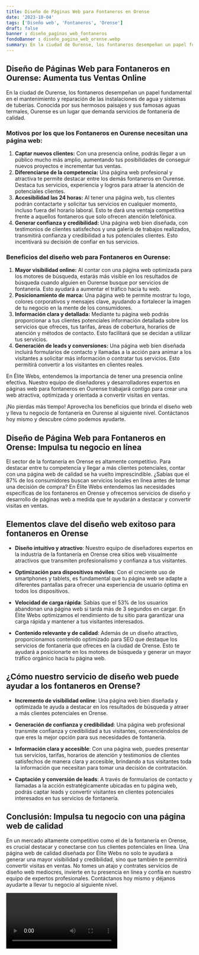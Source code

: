 ```yaml
---
title: Diseño de Páginas Web para Fontaneros en Orense
date: '2023-10-04'
tags: ['Diseño web', 'Fontaneros', 'Orense']
draft: false
banner : diseño_paginas_web_fontaneros
fondoBanner : diseño_pagina_web_orense.webp
summary: En la ciudad de Ourense, los fontaneros desempeñan un papel fundamental en el mantenimiento y reparación de las instalaciones de agua y sistemas de tuberías. Conocida por sus hermosos paisajes y sus famosas aguas termales, Ourense es un lugar que demanda servicios de fontanería de calidad.
---
```


## Diseño de Páginas Web para Fontaneros en Ourense: Aumenta tus Ventas Online

En la ciudad de Ourense, los fontaneros desempeñan un papel fundamental en el mantenimiento y reparación de las instalaciones de agua y sistemas de tuberías. Conocida por sus hermosos paisajes y sus famosas aguas termales, Ourense es un lugar que demanda servicios de fontanería de calidad.

### Motivos por los que los Fontaneros en Ourense necesitan una página web:

1. **Captar nuevos clientes:** Con una presencia online, podrás llegar a un público mucho más amplio, aumentando tus posibilidades de conseguir nuevos proyectos e incrementar tus ventas.
2. **Diferenciarse de la competencia:** Una página web profesional y atractiva te permite destacar entre los demás fontaneros en Ourense. Destaca tus servicios, experiencia y logros para atraer la atención de potenciales clientes.
3. **Accesibilidad las 24 horas:** Al tener una página web, tus clientes podrán contactarte y solicitar tus servicios en cualquier momento, incluso fuera del horario laboral. Esto te dará una ventaja competitiva frente a aquellos fontaneros que solo ofrecen atención telefónica.
4. **Generar confianza y credibilidad:** Una página web bien diseñada, con testimonios de clientes satisfechos y una galería de trabajos realizados, transmitirá confianza y credibilidad a tus potenciales clientes. Esto incentivará su decisión de confiar en tus servicios.

### Beneficios del diseño web para Fontaneros en Ourense:

1. **Mayor visibilidad online:** Al contar con una página web optimizada para los motores de búsqueda, estarás más visible en los resultados de búsqueda cuando alguien en Ourense busque por servicios de fontanería. Esto ayudará a aumentar el tráfico hacia tu web.
2. **Posicionamiento de marca:** Una página web te permite mostrar tu logo, colores corporativos y mensajes clave, ayudando a fortalecer la imagen de tu negocio en la mente de los consumidores.
3. **Información clara y detallada:** Mediante tu página web podrás proporcionar a tus clientes potenciales información detallada sobre los servicios que ofreces, tus tarifas, áreas de cobertura, horarios de atención y métodos de contacto. Esto facilitará que se decidan a utilizar tus servicios.
4. **Generación de leads y conversiones:** Una página web bien diseñada incluirá formularios de contacto y llamadas a la acción para animar a los visitantes a solicitar más información o contratar tus servicios. Esto permitirá convertir a los visitantes en clientes reales.

En Élite Webs, entendemos la importancia de tener una presencia online efectiva. Nuestro equipo de diseñadores y desarrolladores expertos en páginas web para fontaneros en Ourense trabajará contigo para crear una web atractiva, optimizada y orientada a convertir visitas en ventas.

¡No pierdas más tiempo! Aprovecha los beneficios que brinda el diseño web y lleva tu negocio de fontanería en Ourense al siguiente nivel. Contáctanos hoy mismo y descubre cómo podemos ayudarte.

<GifSeo />

<Cta />

## Diseño de Página Web para Fontaneros en Orense: Impulsa tu negocio en línea

El sector de la fontanería en Orense es altamente competitivo. Para destacar entre tu competencia y llegar a más clientes potenciales, contar con una página web de calidad se ha vuelto imprescindible. ¿Sabías que el 87% de los consumidores buscan servicios locales en línea antes de tomar una decisión de compra? En Élite Webs entendemos las necesidades específicas de los fontaneros en Orense y ofrecemos servicios de diseño y desarrollo de páginas web a medida que te ayudarán a destacar y convertir visitas en ventas.

## Elementos clave del diseño web exitoso para fontaneros en Orense

- **Diseño intuitivo y atractivo**: Nuestro equipo de diseñadores expertos en la industria de la fontanería en Orense crea sitios web visualmente atractivos que transmiten profesionalismo y confianza a tus visitantes.

- **Optimización para dispositivos móviles**: Con el creciente uso de smartphones y tablets, es fundamental que tu página web se adapte a diferentes pantallas para ofrecer una experiencia de usuario óptima en todos los dispositivos.

- **Velocidad de carga rápida**: Sabías que el 53% de los usuarios abandonan una página web si tarda más de 3 segundos en cargar. En Élite Webs optimizamos el rendimiento de tu sitio para garantizar una carga rápida y mantener a tus visitantes interesados.

- **Contenido relevante y de calidad**: Además de un diseño atractivo, proporcionamos contenido optimizado para SEO que destaque los servicios de fontanería que ofreces en la ciudad de Orense. Esto te ayudará a posicionarte en los motores de búsqueda y generar un mayor tráfico orgánico hacia tu página web.

## ¿Cómo nuestro servicio de diseño web puede ayudar a los fontaneros en Orense?

- **Incremento de visibilidad online**: Una página web bien diseñada y optimizada te ayuda a destacar en los resultados de búsqueda y atraer a más clientes potenciales en Orense.

- **Generación de confianza y credibilidad**: Una página web profesional transmite confianza y credibilidad a tus visitantes, convenciéndolos de que eres la mejor opción para sus necesidades de fontanería.

- **Información clara y accesible**: Con una página web, puedes presentar tus servicios, tarifas, horarios de atención y testimonios de clientes satisfechos de manera clara y accesible, brindando a tus visitantes toda la información que necesitan para tomar una decisión de contratación.

- **Captación y conversión de leads**: A través de formularios de contacto y llamadas a la acción estratégicamente ubicadas en tu página web, podrás captar leads y convertir visitantes en clientes potenciales interesados en tus servicios de fontanería.

## Conclusión: Impulsa tu negocio con una página web de calidad

En un mercado altamente competitivo como el de la fontanería en Orense, es crucial destacar y conectarse con tus clientes potenciales en línea. Una página web de calidad diseñada por Élite Webs no solo te ayudará a generar una mayor visibilidad y credibilidad, sino que también te permitirá convertir visitas en ventas. No tomes un atajo y contrates servicios de diseño web mediocres, invierte en tu presencia en línea y confía en nuestro equipo de expertos profesionales. Contáctanos hoy mismo y déjanos ayudarte a llevar tu negocio al siguiente nivel.

<Video />

<CtaBot job='Fontaneros' city='Orense'/>

<Gmaps query='Orense+españa+maps' />